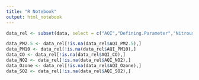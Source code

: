 ```yaml
---
title: "R Notebook"
output: html_notebook
---
```


```r
data_rel <- subset(data, select = c("AQI","Defining.Parameter","Nitrous.Oxide", "NF3", "Other.GHG", "Total.Emissions", "HFC", "Other.Fluorane", "Biogenic.CO2", "Population", "CO2", "PFC", "HFE", "Stationary.Combustion", "pp_consumed_MMBtu", "Temperature",  "Methane", "SF6", "Short.Lived.Compounds", "Income", "pp_net_gen_MWh","AQI_PM2.5", "AQI_PM10", "AQI_CO", "AQI_NO2", "AQI_Ozone", "AQI_SO2"))
```


```r
data_PM2.5 <- data_rel[!is.na(data_rel$AQI_PM2.5),]
data_PM10 <- data_rel[!is.na(data_rel$AQI_PM10),]
data_CO <- data_rel[!is.na(data_rel$AQI_CO),]
data_NO2 <- data_rel[!is.na(data_rel$AQI_NO2),]
data_Ozone <- data_rel[!is.na(data_rel$AQI_Ozone),]
data_SO2 <- data_rel[!is.na(data_rel$AQI_SO2),]
```